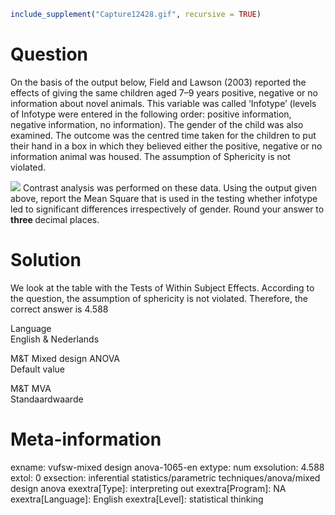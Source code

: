 ```r
include_supplement("Capture12428.gif", recursive = TRUE)
```

Question
========
On the basis of the output below, Field and Lawson (2003) reported the
effects of giving the same children aged 7–9 years positive, negative or
no information about novel animals. This variable was called 'Infotype'
(levels of Infotype were entered in the following order: positive
information, negative information, no information). The gender of the
child was also examined. The outcome was the centred time taken for the
children to put their hand in a box in which they believed either the
positive, negative or no information animal was housed. The assumption
of Sphericity is not violated.  
  
![](Capture12428.gif)
Contrast analysis was performed on these data. Using the output given
above, report the Mean Square that is used in the testing whether
infotype led to significant differences irrespectively of gender. Round
your answer to **three **decimal places.


Solution
========





We look at the table with the Tests of Within Subject Effects. According
to the question, the assumption of sphericity is not violated.
Therefore, the correct answer is 4.588





Language  
English & Nederlands

M&T Mixed design ANOVA  
Default value

M&T MVA  
Standaardwaarde

Meta-information
================
exname: vufsw-mixed design anova-1065-en
extype: num
exsolution: 4.588
extol: 0
exsection: inferential statistics/parametric techniques/anova/mixed design anova
exextra[Type]: interpreting out
exextra[Program]: NA
exextra[Language]: English
exextra[Level]: statistical thinking

